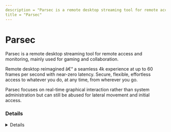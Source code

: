 ---
description = "Parsec is a remote desktop streaming tool for remote access and monitoring, mainly used for gaming and collaboration.   Remote desktop reimagined â€“ a seamless 4k experience at up to 60 frames per second with near-zero latency.  Secure, flexible, effortless access to whatever you do, at any time, from wherever you go.  Parsec focuses on real-time graphical interaction rather than system administration but can still be abused for lateral movement and initial access."
title = "Parsec"
---



# Parsec

Parsec is a remote desktop streaming tool for remote access and monitoring, mainly used for gaming and collaboration. 

Remote desktop reimagined â€“ a seamless 4k experience at up to 60 frames per second with near-zero latency. 
Secure, flexible, effortless access to whatever you do, at any time, from wherever you go.

Parsec focuses on real-time graphical interaction rather than system administration but can still be abused for lateral movement and initial access.


### Details
<Details author={"Luca Di Bartolomeo & Matt Green"}
         category={""}
         created={"2025-03-16"}
         website={"https://parsec.app/"}
         lastModified={"2025-05-16"}
         privileges={"Current User"}
         free={ true }
         verification={ false }
/>

#### Installation Paths
<Card code={ ["C:\\Program Files\\Parsec\\*", "parsecd.exe", "pservice.exe"] }/>

#### Supported OS
<Badges color="warning" badges={ ["Windows", "Linux", "macOS", "Android"] }/>

#### Capabilities
<Badges color="#FFA500" badges={ ["Remote Control", "GUI Support"] }/>



### Forensic Artifacts

#### Disk Artifacts
<EuiSpacer size="xl"/>
<DiskArtifacts data={ [{"File": "C:\\Program Files\\Parsec\\parsecd.exe", "Description": "Main parsec executable", "OS": "Windows", "Example": ["SHA256: 38011E713B4BE8577576062754CAD03E9899859488932AE4C9C83E5FBB5CB7D2"]}, {"File": "C:\\Program Files\\Parsec\\pservice.exe", "Description": "Background service managing input devices", "OS": "Windows", "Example": ["SHA256: CC62D22BF8A082621FA25FDEEE3150C17B09DBC09C9371E3DCDD6EC83967770C"]}, {"File": "C:\\Program Files\\Parsec\\teams.exe", "Description": "Parsec for teams collaboration and user session management", "OS": "Windows", "Example": ["SHA256: 6DC71B2E92B770DCFECA4A32C8F1787210311F731F1124754DF193EC22D5D13E"]}] }/>

#### Event Log Artifacts
<EuiSpacer size="xl"/>
<EventLogTable data={ [{"EventID": 7045, "ProviderName": "Service Control Manager", "LogFile": "System.evtx", "ServiceName": "parsecvirtualds", "ImagePath": "\"\\SystemRoot\\System32\\drivers\\parsecvirtualds.sys\"", "ServiceType": "kernel mode driver", "StartType": "demand start", "AccountName": "System", "Description": "Parsec service installation event", "Example": "<Event xmlns=\"http://schemas.microsoft.com/win/2004/08/events/event\"><System><Provider Name=\"Service Control Manager\" Guid=\"{555908d1-a6d7-4695-8e1e-26931d2012f4}\"EventSourceName=\"Service Control Manager\" /><EventID Qualifiers=\"16384\">7045</EventID><Version>0</Version><Level>4</Level><Task>0</Task><Opcode>0</Opcode><Keywords>0x8080000000000000</Keywords><TimeCreated SystemTime=\"2025-03-16T23:16:53.5897766Z\" /><EventRecordID>596</EventRecordID><Correlation /><Execution ProcessID=\"804\" ThreadID=\"912\" /><Channel>System</Channel><Computer>Computer</Computer><Security UserID=\"S-1-5-18\" /></System><EventData><Data Name=\"ServiceName\">parsecvirtualds</Data><Data Name=\"ImagePath\">\\SystemRoot\\System32\\drivers\\parsecvirtualds.sys</Data><Data Name=\"ServiceType\">kernel mode driver</Data><Data Name=\"StartType\">demand start</Data><Data Name=\"AccountName\"></Data></EventData></Event>"}] }/>


#### Network Artifacts
<EuiSpacer size="xl"/>
<NetworkArtifactsTable data={ [{"Description": "Known domains used by Parsec", "Domains": ["parsec.app", "parsec.gg", "*.parsec.app"], "Ports": [443, 3478]}] }/>




### Detections
- Detects Potential Parsec RMM Tool Network Activity
  - [Sigma Rule](https://github.com/magicsword-io/LOLRMM/blob/main/detections/sigma/parsec_network_sigma.yaml)
- Detects Potential Parsec RMM Tool Process Activity
  - [Sigma Rule](https://github.com/magicsword-io/LOLRMM/blob/main/detections/sigma/parsec_processes_sigma.yaml)
- Detects Potential Sigma RMM Tool Registry Activity
  - [Sigma Rule](https://github.com/magicsword-io/LOLRMM/blob/main/detections/sigma/parsec_registry_sigma.yaml)

### References
- [https://parsec.app/](https://parsec.app/)
- [https://www.virustotal.com/gui/file/206cd186aaa431d3975eb30f682b83851ef4f81125d2004f53b681117da23ec6/behavior](https://www.virustotal.com/gui/file/206cd186aaa431d3975eb30f682b83851ef4f81125d2004f53b681117da23ec6/behavior)
- [https://x.com/malmoeb/status/1923255362318196951](https://x.com/malmoeb/status/1923255362318196951)

### Acknowledgements
- Luca Di Bartolomeo (@LucaInfoSec)
- Matt Green (@mgreen27)
